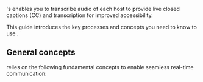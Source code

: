 
<Vg k="COMPANY" />'s <Vpd k="NAME" /> enables you to transcribe audio of each host to provide live closed captions (CC) and transcription for improved accessibility.

This guide introduces the key processes and concepts you need to know to use <Vpd k="NAME" />.

## General concepts

<Vg k="COMPANY" />  relies on the following fundamental concepts to enable seamless real-time communication:

<AppId />
<AppCertificate />
<Token />
<Channel />
<UserId />
<SD_RTN />
<Console />